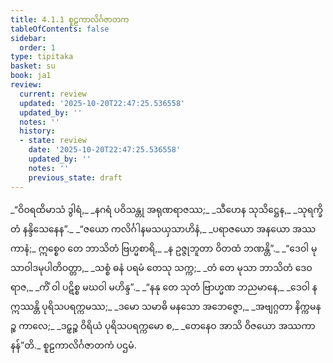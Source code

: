 ```yaml
---
title: 4.1.1 စူဠကာလိင်္ဂဇာတက
tableOfContents: false
sidebar:
  order: 1
type: tipitaka
basket: su
book: ja1
review:
  current: review
  updated: '2025-10-20T22:47:25.536558'
  updated_by: ''
  notes: ''
  history:
  - state: review
    date: '2025-10-20T22:47:25.536558'
    updated_by: ''
    notes: ''
    previous_state: draft
---
```



<DynamicBreadcrumb />


<ReviewStatus review={frontmatter.review} showDetails={true} />

<HypothesisAnnotation frontmatter={frontmatter} />

<Division number="1" book="ja1" e="ch" v="22" p="93">

<Paragraph number="883" type="verses" book="ja1">
_“ဝိဝရထိမာသံ ဒွါရံ,_  
_နဂရံ ပဝိသန္တု အရုဏရာဇဿ;_  
_သီဟေန သုသိဋ္ဌေန,_  
_သုရက္ခိတံ နန္ဒိသေနေန”._  

</Paragraph>

</Division>
<Division number="2" book="ja1" e="ch" v="22" p="93">

<Paragraph number="884" type="verses" book="ja1">
_“ဇယော ကလိင်္ဂါနမသယှသာဟိနံ,_  
_ပရာဇယော အနယော အဿကာနံ;_  
ဣစ္စေဝ တေ ဘာသိတံ ဗြဟ္မစာရိ,_  
_န ဥဇ္ဇုဘူတာ ဝိတထံ ဘဏန္တိ”._  

</Paragraph>

</Division>
<Division number="3" book="ja1" e="ch" v="22" p="120">

<Paragraph number="885" type="verses" book="ja1">
_“ဒေဝါ မုသာဝါဒမုပါတိဝတ္တာ,_  
_သစ္စံ ဓနံ ပရမံ တေသု သက္က;_  
_တံ တေ မုသာ ဘာသိတံ ဒေဝရာဇ,_  
_ကိံ ဝါ ပဋိစ္စ မဃဝါ မဟိန္ဒ”._  

</Paragraph>

</Division>
<Division number="4" book="ja1" e="ch" v="22" p="93">

<Paragraph number="886" type="verses" book="ja1">
_“နနု တေ သုတံ ဗြာဟ္မဏ ဘညမာနေ,_  
_ဒေဝါ န ဣဿန္တိ ပုရိသပရက္ကမဿ;_  
_ဒမော သမာဓိ မနသော အဘေဇ္ဇော,_  
_အဗျဂ္ဂတာ နိက္ကမနဉ္စ ကာလေ;_  
_ဒဠှဉ္စ ဝိရိယံ ပုရိသပရက္ကမော စ,_  
_တေနေဝ အာသိ ဝိဇယော အဿကာနန်”တိ._  


</Paragraph>
</Division>

<Paragraph number="887" type="center" book="ja1">
စူဠကာလိင်္ဂဇာတကံ ပဌမံ.
</Paragraph>